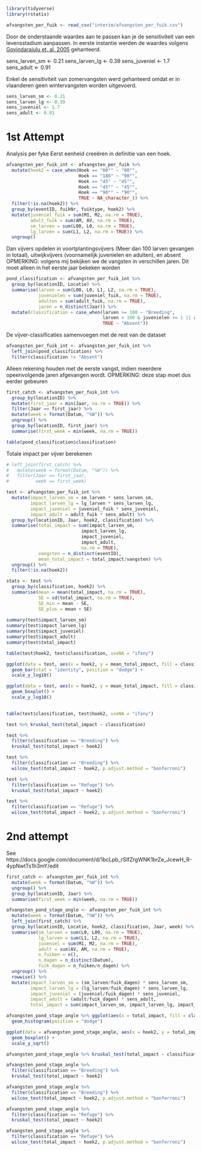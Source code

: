 ```r
library(tidyverse)
library(rstatix)
```

```r
afvangsten_per_fuik <- read_csv("interim/afvangsten_per_fuik.csv")
```

Door de onderstaande waardes aan te passen kan je de sensitiviteit van een levensstadium aanpassen. In eerste instantie werden de waardes volgens [Govindarajulu et. al. 2005](https://esajournals.onlinelibrary.wiley.com/doi/epdf/10.1890/05-0486) gehanteerd.

sens_larven_sm <- 0.21
sens_larven_lg <- 0.39
sens_juveniel <- 1.7
sens_adult <- 0.91

Enkel de sensitiviteit van zomervangsten werd gehanteerd omdat er in vlaanderen 
geen wintervangsten worden uitgevoerd. 

```r
sens_larven_sm <- 0.21
sens_larven_lg <- 0.39
sens_juveniel <- 1.7
sens_adult <- 0.91
```

# 1st Attempt
Analysis per fyke
Eerst eenheid creeëren in definitie van een hoek.
```r
afvangsten_per_fuik_int <- afvangsten_per_fuik %>% 
  mutate(hoek2 = case_when(Hoek == "00°" ~ "00°",
                           Hoek == "180" ~ "90°",
                           Hoek == "45" ~ "45°",
                           Hoek == "45°" ~ "45°",
                           Hoek == "90°" ~ "90°",
                           TRUE ~ NA_character_)) %>% 
  filter(!is.na(hoek2)) %>% 
  group_by(eventID, fuikNr, fuiktype, hoek2) %>% 
  mutate(juveniel_fuik = sum(M1, M2, na.rm = TRUE),
         adult_fuik = sum(AM, AV, na.rm = TRUE),
         sm_larven = sum(L00, L0, na.rm = TRUE),
         lg_larven = sum(L1, L2, na.rm = TRUE)) %>% 
  ungroup()

```

Dan vijvers opdelen in voortplantingsvijvers (Meer dan 100 larven gevangen in totaal), uitwijkvijvers (voornamelijk juvenielen en adulten), en absent
OPMERKING: volgens mij bekijken we de vangsten in verschillen jaren. Dit moet alleen in het eerste jaar bekeken worden
```r
pond_classification <- afvangsten_per_fuik_int %>% 
  group_by(locationID, Locatie) %>% 
  summarise(larven = sum(L00, L0, L1, L2, na.rm = TRUE),
            juvenielen = sum(juveniel_fuik, na.rm = TRUE),
            adulten = sum(adult_fuik, na.rm = TRUE),
            jaren = n_distinct(Jaar)) %>% 
  mutate(classification = case_when(larven >= 100 ~ "Breeding", 
                                    larven < 100 & juvenielen >= 1 || adulten >= 1 ~ "Refuge",
                                    TRUE ~ "Absent"))
```

De vijver-classificaties samenvoegen met de rest van de dataset
```r
afvangsten_per_fuik_int <- afvangsten_per_fuik_int %>% 
  left_join(pond_classification) %>% 
  filter(classification != "Absent")
```
Alleen rekening houden met de eerste vangst, indien meerdere opeenvolgende jaren afgevangen wordt.
OPMERKING: deze stap moet dus eerder gebeuren
```r
first_catch <- afvangsten_per_fuik_int %>% 
  group_by(locationID) %>% 
  mutate(first_jaar = min(Jaar, na.rm = TRUE)) %>% 
  filter(Jaar == first_jaar) %>% 
  mutate(week = format(Datum, "%W")) %>% 
  ungroup() %>% 
  group_by(locationID, first_jaar) %>% 
  summarise(first_week = min(week, na.rm = TRUE)) 

table(pond_classification$classification)

```

Totale impact per vijver berekenen
```r
# left_join(first_catch) %>% 
#   mutate(week = format(Datum, "%W")) %>% 
#   filter(Jaar == first_jaar,
#          week == first_week) 

test <- afvangsten_per_fuik_int %>% 
  mutate(impact_larven_sm = sm_larven * sens_larven_sm,
         impact_larven_lg = lg_larven * sens_larven_lg,
         impact_juveniel = juveniel_fuik * sens_juveniel,
         impact_adult = adult_fuik * sens_adult) %>% 
  group_by(locationID, Jaar, hoek2, classification) %>% 
  summarise(total_impact = sum(impact_larven_sm, 
                            impact_larven_lg, 
                            impact_juveniel, 
                            impact_adult, 
                            na.rm = TRUE),
            vangsten = n_distinct(eventID),
            mean_total_impact = total_impact/vangsten) %>% 
  ungroup() %>% 
  filter(!is.na(hoek2))
```

```r
stats <- test %>% 
  group_by(classification, hoek2) %>% 
  summarise(mean = mean(total_impact, na.rm = TRUE),
            SE = sd(total_impact, na.rm = TRUE),
            SE_min = mean - SE,
            SE_plus = mean + SE)
  
summary(test$impact_larven_sm)
summary(test$impact_larven_lg)
summary(test$impact_juveniel)
summary(test$impact_adult)
summary(test$total_impact)

table(test$hoek2, test$classification, useNA = "ifany")
```

```r
ggplot(data = test, aes(x = hoek2, y = mean_total_impact, fill = classification)) + 
  geom_bar(stat = "identity", position = "dodge") +
  scale_y_log10()

ggplot(data = test, aes(x = hoek2, y = mean_total_impact, fill = classification)) + 
  geom_boxplot() +
  scale_y_log10()
  

table(test$classification, test$hoek2, useNA = "ifany")
```

```r
test %>% kruskal_test(total_impact ~ classification)

test %>% 
  filter(classification == "Breeding") %>% 
  kruskal_test(total_impact ~ hoek2)

test %>% 
  filter(classification == "Breeding") %>% 
  wilcox_test(total_impact ~ hoek2, p.adjust.method = "bonferroni")

test %>% 
  filter(classification == "Refuge") %>% 
  kruskal_test(total_impact ~ hoek2)

test %>% 
  filter(classification == "Refuge") %>% 
  wilcox_test(total_impact ~ hoek2, p.adjust.method = "bonferroni")
```

# 2nd attempt
See https://docs.google.com/document/d/1bcLpb_rSIfZrgWNK1brZe_JcewH_R-4ypNwtTs1h3mY/edit
```r
first_catch <- afvangsten_per_fuik_int %>% 
  mutate(week = format(Datum, "%W")) %>% 
  ungroup() %>% 
  group_by(locationID, Jaar) %>% 
  summarise(first_week = min(week, na.rm = TRUE))

afvangsten_pond_stage_angle <- afvangsten_per_fuik_int %>% 
  mutate(week = format(Datum, "%W")) %>% 
  left_join(first_catch) %>% 
  group_by(locationID, Locatie, hoek2, classification, Jaar, week) %>% 
  summarise(sm_larven = sum(L0, L00, na.rm = TRUE),
            lg_larven = sum(L1, L2, na.rm = TRUE),
            juveniel = sum(M1, M2, na.rm = TRUE),
            adult = sum(AV, AM, na.rm = TRUE),
            n_fuiken = n(),
            n_dagen = n_distinct(Datum),
            fuik_dagen = n_fuiken/n_dagen) %>% 
  ungroup() %>% 
  rowwise() %>% 
  mutate(impact_larven_sm = (sm_larven/fuik_dagen) * sens_larven_sm,
         impact_larven_lg = (lg_larven/fuik_dagen) * sens_larven_lg,
         impact_juveniel = (juveniel/fuik_dagen) * sens_juveniel,
         impact_adult = (adult/fuik_dagen) * sens_adult,
         total_impact = sum(impact_larven_sm, impact_larven_lg, impact_juveniel, impact_adult)) %>% ungroup()
```

```r
afvangsten_pond_stage_angle %>% ggplot(aes(x = total_impact, fill = classification)) +
  geom_histogram(position = "dodge")

ggplot(data = afvangsten_pond_stage_angle, aes(x = hoek2, y = total_impact, fill = classification)) + 
  geom_boxplot() +
  scale_y_sqrt()
```

```r
afvangsten_pond_stage_angle %>% kruskal_test(total_impact ~ classification)

afvangsten_pond_stage_angle %>% 
  filter(classification == "Breeding") %>% 
  kruskal_test(total_impact ~ hoek2)

afvangsten_pond_stage_angle %>% 
  filter(classification == "Breeding") %>% 
  wilcox_test(total_impact ~ hoek2, p.adjust.method = "bonferroni")

afvangsten_pond_stage_angle %>% 
  filter(classification == "Refuge") %>% 
  kruskal_test(total_impact ~ hoek2)

afvangsten_pond_stage_angle %>% 
  filter(classification == "Refuge") %>% 
  wilcox_test(total_impact ~ hoek2, p.adjust.method = "bonferroni")
```

